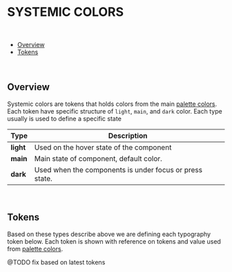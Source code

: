 
<Meta title="Design Tokens/Semantic/Systemic Colors" />

# SYSTEMIC COLORS

<br />

- [Overview](#overview)
- [Tokens](#tokens)

<br />

## Overview

Systemic colors are tokens that holds colors from the main [palette colors](?path=/docs/guide-colors--page). Each token have specific structure of `light`, `main`, and `dark` color.
Each type usually is used to define a specific state

| Type      | Description                                             |
| --------- | ------------------------------------------------------- |
| **light** | Used on the hover state of the component                |
| **main**  | Main state of component, default color.                 |
| **dark**  | Used when the components is under focus or press state. |

<br />

## Tokens

Based on these types describe above we are defining each typography token below. Each token is shown with reference on tokens and value used from [palette colors](?path=/docs/guide-colors--page).

@TODO fix based on latest tokens

<TokenColorsShowcase />
